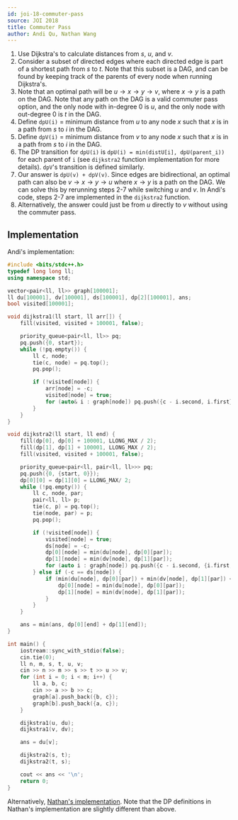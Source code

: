 ```yaml
---
id: joi-18-commuter-pass
source: JOI 2018
title: Commuter Pass
author: Andi Qu, Nathan Wang
---
```


1. Use Dijkstra's to calculate distances from $s$, $u$, and $v$.
2. Consider a subset of directed edges where each directed edge is part of a
   shortest path from $s$ to $t$. Note that this subset is a DAG, and can be
   found by keeping track of the parents of every node when running Dijkstra's.
3. Note that an optimal path will be
   $u \rightarrow x \rightarrow y \rightarrow v$, where $x \rightarrow y$ is a
   path on the DAG. Note that any path on the DAG is a valid commuter pass
   option, and the only node with in-degree 0 is $u$, and the only node with
   out-degree 0 is $t$ in the DAG.
4. Define `dpU(i)` = minimum distance from $u$ to any node $x$ such that $x$ is
   in a path from $s$ to $i$ in the DAG.
5. Define `dpV(i)` = minimum distance from $v$ to any node $x$ such that $x$ is
   in a path from $s$ to $i$ in the DAG.
6. The DP transition for `dpU(i)` is `dpU(i) = min(distU[i], dpU(parent_i))` for
   each parent of `i` (see `dijkstra2` function implementation for more
   details). `dpV`'s transition is defined similarly.
7. Our answer is `dpU(v) + dpV(v)`. Since edges are bidirectional, an optimal
   path can also be $v \rightarrow x \rightarrow y \rightarrow u$ where
   $x \rightarrow y$ is a path on the DAG. We can solve this by rerunning steps
   2-7 while switching $u$ and $v$. In Andi's code, steps 2-7 are implemented in
   the `dijkstra2` function.
8. Alternatively, the answer could just be from $u$ directly to $v$ without
   using the commuter pass.

## Implementation

Andi's implementation:

```cpp
#include <bits/stdc++.h>
typedef long long ll;
using namespace std;

vector<pair<ll, ll>> graph[100001];
ll du[100001], dv[100001], ds[100001], dp[2][100001], ans;
bool visited[100001];

void dijkstra1(ll start, ll arr[]) {
	fill(visited, visited + 100001, false);

	priority_queue<pair<ll, ll>> pq;
	pq.push({0, start});
	while (!pq.empty()) {
		ll c, node;
		tie(c, node) = pq.top();
		pq.pop();

		if (!visited[node]) {
			arr[node] = -c;
			visited[node] = true;
			for (auto& i : graph[node]) pq.push({c - i.second, i.first});
		}
	}
}

void dijkstra2(ll start, ll end) {
	fill(dp[0], dp[0] + 100001, LLONG_MAX / 2);
	fill(dp[1], dp[1] + 100001, LLONG_MAX / 2);
	fill(visited, visited + 100001, false);

	priority_queue<pair<ll, pair<ll, ll>>> pq;
	pq.push({0, {start, 0}});
	dp[0][0] = dp[1][0] = LLONG_MAX/ 2;
	while (!pq.empty()) {
		ll c, node, par;
		pair<ll, ll> p;
		tie(c, p) = pq.top();
		tie(node, par) = p;
		pq.pop();

		if (!visited[node]) {
			visited[node] = true;
			ds[node] = -c;
			dp[0][node] = min(du[node], dp[0][par]);
			dp[1][node] = min(dv[node], dp[1][par]);
			for (auto i : graph[node]) pq.push({c - i.second, {i.first, node}});
		} else if (-c == ds[node]) {
			if (min(du[node], dp[0][par]) + min(dv[node], dp[1][par]) <= dp[0][node] + dp[1][node]) {
				dp[0][node] = min(du[node], dp[0][par]);
				dp[1][node] = min(dv[node], dp[1][par]);
			}
		}
	}

	ans = min(ans, dp[0][end] + dp[1][end]);
}

int main() {
	iostream::sync_with_stdio(false);
	cin.tie(0);
	ll n, m, s, t, u, v;
	cin >> n >> m >> s >> t >> u >> v;
	for (int i = 0; i < m; i++) {
		ll a, b, c;
		cin >> a >> b >> c;
		graph[a].push_back({b, c});
		graph[b].push_back({a, c});
	}

	dijkstra1(u, du);
	dijkstra1(v, dv);

	ans = du[v];

	dijkstra2(s, t);
	dijkstra2(t, s);

	cout << ans << '\n';
	return 0;
}
```

Alternatively,
[Nathan's implementation](https://github.com/thecodingwizard/competitive-programming/blob/master/JOI/JOI%2018-commuterpass.cpp).
Note that the DP definitions in Nathan's implementation are slightly different
than above.
